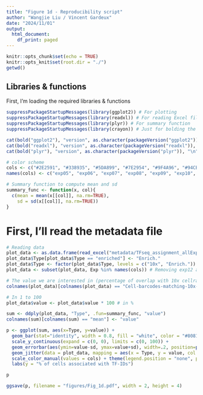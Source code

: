 ```yaml
---
title: "Figure 1d - Reproducibility script"
author: "Wangjie Liu / Vincent Gardeux"
date: "2024/11/01"
output:
  html_document:
    df_print: paged
---
```


```r
knitr::opts_chunk$set(echo = TRUE)
knitr::opts_knit$set(root.dir = "./")
getwd()
```

## Libraries & functions

First, I'm loading the required libraries & functions

```r
suppressPackageStartupMessages(library(ggplot2)) # For plotting
suppressPackageStartupMessages(library(readxl)) # For reading Excel files
suppressPackageStartupMessages(library(plyr)) # For summary function
suppressPackageStartupMessages(library(crayon)) # Just for bolding the console output :D

cat(bold("ggplot2"), "version", as.character(packageVersion("ggplot2")), "\n")
cat(bold("readxl"), "version", as.character(packageVersion("readxl")), "\n")
cat(bold("plyr"), "version", as.character(packageVersion("plyr")), "\n")

# color scheme
cols <- c("#2E2591", "#338935", "#5DA899", "#7E2954", "#9F4A96", "#94CBE8", "#E69F00", "#DCC07D", "#C26A76")
names(cols) <- c("exp05", "exp06", "exp07", "exp08", "exp09", "exp10", "exp11", "exp12-13","exp14")

# Summary function to compute mean and sd
summary_func <- function(x, col){
  c(mean = mean(x[[col]], na.rm=TRUE),
    sd = sd(x[[col]], na.rm=TRUE))
}
```

# First, I'll read the metadata file

```r
# Reading data
plot_data <- as.data.frame(read_excel("metadata/TFseq_assignment_allExp.xlsx", sheet = 1, .name_repair = "unique_quiet"))
plot_data$Type[plot_data$Type == "enriched"] <- "Enrich."
plot_data$Type <- factor(plot_data$Type, levels = c("10x", "Enrich."))
plot_data <- subset(plot_data, Exp %in% names(cols)) # Removing exp12 and exp13 (only counting the merge)

# The value we are interested in (percentage of overlap with 10x cellranger)
colnames(plot_data)[colnames(plot_data) == "Cell-barcodes-matching-10x-cellranger-pc"] <- "value"

# In 1 to 100
plot_data$value <- plot_data$value * 100 # in %
```

```r
sum <- ddply(plot_data, "Type", .fun=summary_func, "value")
colnames(sum)[colnames(sum) == "mean"] <- "value"

p <- ggplot(sum, aes(x=Type, y=value)) +
  geom_bar(stat="identity", width = 0.8, fill = "white", color = "#808184", size = 1) +
  scale_y_continuous(expand = c(0, 0), limits = c(0, 100)) +
  geom_errorbar(aes(ymin=value-sd, ymax=value+sd), width=.2, position=position_dodge(.9)) + 
  geom_jitter(data = plot_data, mapping = aes(x = Type, y = value, col = Exp), size = 2, position = position_jitter(seed = 42)) +
  scale_color_manual(values = cols) + theme(legend.position = "none", panel.grid.major = element_blank(), panel.grid.minor = element_blank(), panel.background = element_blank(), axis.title.x = element_blank(), axis.ticks.x = element_blank(), axis.line.y = element_line(), axis.title.y = element_text(size=16, color = "black"), axis.text.y = element_text(size=14, color = "black"), axis.text.x = element_text(size=14, color = "black")) +
  labs(y = "% of cells associated with TF-IDs")

p

ggsave(p, filename = "figures/Fig_1d.pdf", width = 2, height = 4)
```